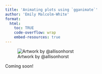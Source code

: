 ```yaml
---
title: 'Animating plots using `gganimate`'
author: 'Emily Malcolm-White'
format:
  html: 
    toc: TRUE
    code-overflow: wrap
    embed-resources: true
---
```


![Artwork by @allisonhorst](https://cdn.myportfolio.com/45214904-6a61-4e23-98d6-b140f8654a40/7606f921-3cf8-4240-b9a6-f31ebbe6cd6c_rw_1920.png?h=173381b1a16193a0f6cd17c89d4a58d5)

Coming soon!